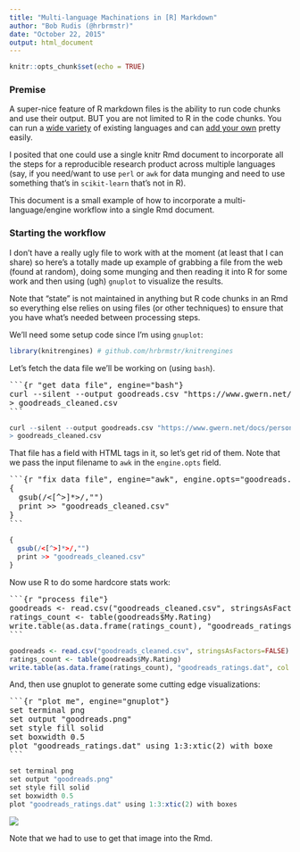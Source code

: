 ```yaml
---
title: "Multi-language Machinations in [R] Markdown"
author: "Bob Rudis (@hrbrmstr)"
date: "October 22, 2015"
output: html_document
---
```


```r
knitr::opts_chunk$set(echo = TRUE)
```

### Premise

A super-nice feature of R markdown files is the ability to run code chunks and use their output. BUT you are not limited to R in the code chunks. You can run a [wide variety](http://yihui.name/knitr/demo/engines/) of existing languages and can [add your own](https://github.com/hrbrmstr/knitrengines) pretty easily. 

I posited that one could use a single knitr Rmd document to incorporate all the steps for a reproducible research product across multiple languages (say, if you need/want to use `perl` or `awk` for data munging and need to use something that's in `scikit-learn` that's not in R).

This document is a small example of how to incorporate a multi-language/engine workflow into a single Rmd document. 

### Starting the workflow

I don't have a really ugly file to work with at the moment (at least that I can share) so here's a totally made up example of grabbing a file from the web (found at random), doing some munging and then reading it into R for some work and then using (ugh) `gnuplot` to visualize the results.

Note that "state" is not maintained in anything but R code chunks in an Rmd so everything else relies on using files (or other techniques) to ensure that you have what's needed between processing steps.

We'll need some setup code since I'm using `gnuplot`:

```r
library(knitrengines) # github.com/hrbrmstr/knitrengines
```

Let's fetch the data file we'll be working on (using `bash`).

<pre>
&#96;``{r "get data file", engine="bash"}
curl --silent --output goodreads.csv "https://www.gwern.net/docs/personal/goodreads.csv"
> goodreads_cleaned.csv
&#96;``
</pre>

```r
curl --silent --output goodreads.csv "https://www.gwern.net/docs/personal/goodreads.csv"
> goodreads_cleaned.csv
```

That file has a field with HTML tags in it, so let's get rid of them. Note that we pass the input filename to `awk` in the `engine.opts` field.

<pre>
&#96;``{r "fix data file", engine="awk", engine.opts="goodreads.csv"}
{
  gsub(/<[^>]*>/,"")
  print >> "goodreads_cleaned.csv"
}
&#96;``
</pre>

```r
{
  gsub(/<[^>]*>/,"")
  print >> "goodreads_cleaned.csv"
}
```

Now use R to do some hardcore stats work:

<pre>
&#96;``{r "process file"}
goodreads <- read.csv("goodreads_cleaned.csv", stringsAsFactors=FALSE)
ratings_count <- table(goodreads$My.Rating)
write.table(as.data.frame(ratings_count), "goodreads_ratings.dat", col.names=FALSE, sep=" ", quote=FALSE)
&#96;``
</pre>

```r
goodreads <- read.csv("goodreads_cleaned.csv", stringsAsFactors=FALSE)
ratings_count <- table(goodreads$My.Rating)
write.table(as.data.frame(ratings_count), "goodreads_ratings.dat", col.names=FALSE, sep=" ", quote=FALSE)
```

And, then use gnuplot to generate some cutting edge visualizations:

<pre>
&#96;``{r "plot me", engine="gnuplot"}
set terminal png 
set output "goodreads.png"
set style fill solid
set boxwidth 0.5
plot "goodreads_ratings.dat" using 1:3:xtic(2) with boxe
&#96;``
</pre>

```r
set terminal png 
set output "goodreads.png"
set style fill solid
set boxwidth 0.5
plot "goodreads_ratings.dat" using 1:3:xtic(2) with boxes
```

![](goodreads.png)


Note that we had to use to get that image into the Rmd.
